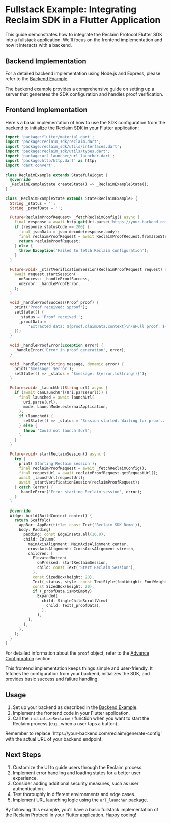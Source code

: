 
# Fullstack Example: Integrating Reclaim SDK in a Flutter Application

This guide demonstrates how to integrate the Reclaim Protocol Flutter SDK into a fullstack application. We'll focus on the frontend implementation and how it interacts with a backend.

## Backend Implementation

For a detailed backend implementation using Node.js and Express, please refer to the [Backend Example](/backend/backend-example).

<Callout type="info">
  The backend example provides a comprehensive guide on setting up a server that generates the SDK configuration and handles proof verification.
</Callout>

## Frontend Implementation

Here's a basic implementation of how to use the SDK configuration from the backend to initialize the Reclaim SDK in your Flutter application:

```dart
import 'package:flutter/material.dart';
import 'package:reclaim_sdk/reclaim.dart';
import 'package:reclaim_sdk/utils/interfaces.dart';
import 'package:reclaim_sdk/utils/types.dart';
import 'package:url_launcher/url_launcher.dart';
import 'package:http/http.dart' as http;
import 'dart:convert';
 
class ReclaimExample extends StatefulWidget {
  @override
  _ReclaimExampleState createState() => _ReclaimExampleState();
}
 
class _ReclaimExampleState extends State<ReclaimExample> {
  String _status = '';
  String _proofData = '';
 
  Future<ReclaimProofRequest> _fetchReclaimConfig() async {
    final response = await http.get(Uri.parse('https://your-backend.com/reclaim/generate-config'));
    if (response.statusCode == 200) {
      final jsonData = json.decode(response.body);
      final reclaimProofRequest = await ReclaimProofRequest.fromJsonString(jsonData['reclaimProofRequestConfig']);
      return reclaimProofRequest;
    } else {
      throw Exception('Failed to fetch Reclaim configuration');
    }
  }     
 
  Future<void> _startVerificationSession(ReclaimProofRequest request) async {
    await request.startSession(
      onSuccess: _handleProofSuccess,
      onError: _handleProofError,
    );
  }
 
  void _handleProofSuccess(Proof proof) {
    print('Proof received: $proof');
    setState(() {
      _status = 'Proof received!';
      _proofData =
          'Extracted data: ${proof.claimData.context}\n\nFull proof: ${proof.toString()}';
    });
  }
 
  void _handleProofError(Exception error) {
    _handleError('Error in proof generation', error);
  }
 
  void _handleError(String message, dynamic error) {
    print('$message: $error');
    setState(() => _status = '$message: ${error.toString()}');
  }
 
  Future<void> _launchUrl(String url) async {
    if (await canLaunchUrl(Uri.parse(url))) {
      final launched = await launchUrl(
        Uri.parse(url),
        mode: LaunchMode.externalApplication,
      );
      if (launched) {
        setState(() => _status = 'Session started. Waiting for proof...');
      } else {
        throw 'Could not launch $url';
      }
    }
  }
 
  Future<void> startReclaimSession() async {
    try {
      print('Starting Reclaim session');
      final reclaimProofRequest = await _fetchReclaimConfig();
      final requestUrl = await reclaimProofRequest.getRequestUrl();
      await _launchUrl(requestUrl);
      await _startVerificationSession(reclaimProofRequest);
    } catch (error) {
      _handleError('Error starting Reclaim session', error);
    }
  }
 
  @override
  Widget build(BuildContext context) {
    return Scaffold(
      appBar: AppBar(title: const Text('Reclaim SDK Demo')),
      body: Padding(
        padding: const EdgeInsets.all(16.0),
        child: Column(
          mainAxisAlignment: MainAxisAlignment.center,
          crossAxisAlignment: CrossAxisAlignment.stretch,
          children: [
            ElevatedButton(
              onPressed: startReclaimSession,
              child: const Text('Start Reclaim Session'),
            ),
            const SizedBox(height: 20),
            Text(_status, style: const TextStyle(fontWeight: FontWeight.bold)),
            const SizedBox(height: 20),
            if (_proofData.isNotEmpty)
              Expanded(
                child: SingleChildScrollView(
                  child: Text(_proofData),
                ),
              ),
          ],
        ),
      ),
    );
  }
}
```

For detailed information about the `proof` object, refer to the [Advance Configuration](../advance-configurations/advance-options#understanding-the-proof-structure) section.


<Callout type="tip">
  This frontend implementation keeps things simple and user-friendly. It fetches the configuration from your backend, initializes the SDK, and provides basic success and failure handling.
</Callout>

## Usage

1. Set up your backend as described in the [Backend Example](/backend/backend-example).
2. Implement the frontend code in your Flutter application.
3. Call the `initializeReclaim()` function when you want to start the Reclaim process (e.g., when a user taps a button).

<Callout type="info">
  Remember to replace 'https://your-backend.com/reclaim/generate-config' with the actual URL of your backend endpoint.
</Callout>

## Next Steps

1. Customize the UI to guide users through the Reclaim process.
2. Implement error handling and loading states for a better user experience.
3. Consider adding additional security measures, such as user authentication.
4. Test thoroughly in different environments and edge cases.
5. Implement URL launching logic using the `url_launcher` package.

By following this example, you'll have a basic fullstack implementation of the Reclaim Protocol in your Flutter application. Happy coding!
